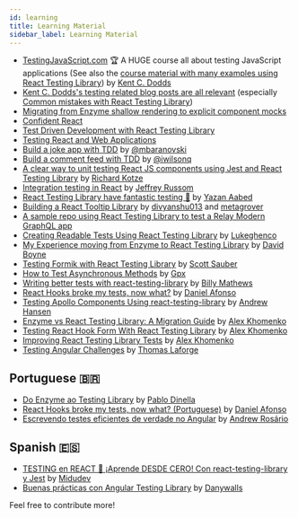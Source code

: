 ```yaml
---
id: learning
title: Learning Material
sidebar_label: Learning Material
---
```


- [TestingJavaScript.com](https://testingjavascript.com) 🏆 A HUGE course all
  about testing JavaScript applications (See also the
  [course material with many examples using React Testing Library](https://github.com/kentcdodds/react-testing-library-course))
  by [Kent C. Dodds](https://github.com/kentcdodds)
- [Kent C. Dodds's testing related blog posts are all relevant](https://kentcdodds.com/blog?q=test)
  (especially
  [Common mistakes with React Testing Library](https://kentcdodds.com/blog/common-mistakes-with-react-testing-library))
- [Migrating from Enzyme shallow rendering to explicit component mocks](https://www.youtube.com/watch?v=LHUdxkThTM0&list=PLV5CVI1eNcJgCrPH_e6d57KRUTiDZgs0u)
- [Confident React](https://www.youtube.com/watch?v=qXRPHRgcXJ0&list=PLV5CVI1eNcJgNqzNwcs4UKrlJdhfDjshf)
- [Test Driven Development with React Testing Library](https://www.youtube.com/watch?v=kCR3JAR7CHE&list=PLV5CVI1eNcJgCrPH_e6d57KRUTiDZgs0u)
- [Testing React and Web Applications](https://kentcdodds.com/workshops/#testing-react-and-web-applications)
- [Build a joke app with TDD](https://medium.com/@mbaranovski/quick-guide-to-tdd-in-react-81888be67c64)
  by [@mbaranovski](https://github.com/mbaranovski)
- [Build a comment feed with TDD](https://medium.freecodecamp.org/how-to-build-sturdy-react-apps-with-tdd-and-the-react-testing-library-47ad3c5c8e47)
  by [@iwilsonq](https://github.com/iwilsonq)
- [A clear way to unit testing React JS components using Jest and React Testing Library](https://www.richardkotze.com/coding/react-testing-library-jest)
  by [Richard Kotze](https://github.com/rkotze)
- [Integration testing in React](https://medium.com/@jeffreyrussom/integration-testing-in-react-21f92a55a894)
  by [Jeffrey Russom](https://github.com/qswitcher)
- [React Testing Library have fantastic testing 🐐](https://medium.com/yazanaabed/react-testing-library-have-a-fantastic-testing-198b04699237)
  by [Yazan Aabed](https://github.com/YazanAabeed)
- [Building a React Tooltip Library](https://www.youtube.com/playlist?list=PLMV09mSPNaQmFLPyrfFtpUdClVfutjF5G)
  by [divyanshu013](https://github.com/divyanshu013) and
  [metagrover](https://github.com/metagrover)
- [A sample repo using React Testing Library to test a Relay Modern GraphQL app](https://github.com/zth/relay-modern-flow-jest-example)
- [Creating Readable Tests Using React Testing Library](https://medium.com/flatiron-labs/creating-readable-tests-using-react-testing-library-2bd03c49c284)
  by [Lukeghenco](https://github.com/Lukeghenco)
- [My Experience moving from Enzyme to React Testing Library](https://medium.com/@boyney123/my-experience-moving-from-enzyme-to-react-testing-library-5ac65d992ce)
  by [David Boyne](https://github.com/boyney123)
- [Testing Formik with React Testing Library](https://scottsauber.com/2019/05/25/testing-formik-with-react-testing-library/)
  by [Scott Sauber](https://github.com/scottsauber)
- [How to Test Asynchronous Methods](https://www.polvara.me/posts/how-to-test-asynchronous-methods/)
  by [Gpx](https://twitter.com/Gpx)
- [Writing better tests with react-testing-library](https://www.youtube.com/watch?v=O0VxvRqgm7g)
  by [Billy Mathews](https://twitter.com/BillRMathews)
- [React Hooks broke my tests, now what?](https://youtu.be/p3WS9GmfX_Q) by
  [Daniel Afonso](https://twitter.com/danieljcafonso)
- [Testing Apollo Components Using react-testing-library](https://www.arahansen.com/testing-apollo-components-using-react-testing-library/)
  by [Andrew Hansen](https://twitter.com/arahansen)
- [Enzyme vs React Testing Library: A Migration Guide](https://claritydev.net/blog/enzyme-vs-react-testing-library-migration-guide)
  by [Alex Khomenko](https://claritydev.net)
- [Testing React Hook Form With React Testing Library](https://claritydev.net/blog/testing-react-hook-form-with-react-testing-library)
  by [Alex Khomenko](https://claritydev.net)
- [Improving React Testing Library Tests](https://claritydev.net/blog/improving-react-testing-library-tests)
  by [Alex Khomenko](https://claritydev.net)
- [Testing Angular Challenges](https://angular-challenges.vercel.app/challenges/testing/)
  by [Thomas Laforge](https://twitter.com/laforge_toma)

## Portuguese 🇧🇷

- [Do Enzyme ao Testing Library](https://www.infoq.com/br/presentations/enzyme-para-react-testing-library/)
  by [Pablo Dinella](https://github.com/PabloDinella)
- [React Hooks broke my tests, now what? (Portuguese)](https://youtu.be/t46n7REGswQ?t=99)
  by [Daniel Afonso](https://twitter.com/danieljcafonso)
- [Escrevendo testes eficientes de verdade no Angular](https://andrewrosario.medium.com/escrevendo-testes-eficientes-de-verdade-no-angular-263a9d03cecf)
  by [Andrew Rosário](https://github.com/andrewarosario)

## Spanish 🇪🇸

- [TESTING en REACT 🧪 ¡Aprende DESDE CERO! Con react-testing-library y Jest](https://www.youtube.com/watch?v=KYjjtRgg_H0)
  by [Midudev](https://twitter.com/midudev)
- [Buenas prácticas con Angular Testing Library](https://dev.to/danyparedes/buenas-practicas-con-angular-testing-library-59lp)
  by [Danywalls](https://twitter.com/danywalls)

Feel free to contribute more!

